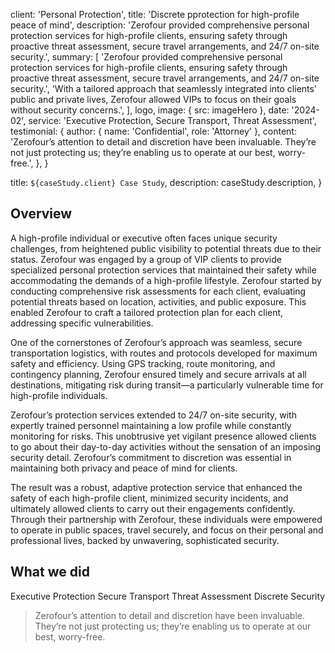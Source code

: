 
  client: 'Personal Protection',
  title: 'Discrete pprotection for high-profile peace of mind',
  description:
    'Zerofour provided comprehensive personal protection services for high-profile clients, ensuring safety through proactive threat assessment, secure travel arrangements, and 24/7 on-site security.',
  summary: [
    'Zerofour provided comprehensive personal protection services for high-profile clients, ensuring safety through proactive threat assessment, secure travel arrangements, and 24/7 on-site security.',
    'With a tailored approach that seamlessly integrated into clients’ public and private lives, Zerofour allowed VIPs to focus on their goals without security concerns.',
  ],
  logo,
  image: { src: imageHero },
  date: '2024-02',
  service: 'Executive Protection, Secure Transport, Threat Assessment',
  testimonial: {
    author: { name: 'Confidential', role: 'Attorney' },
    content:
      'Zerofour’s attention to detail and discretion have been invaluable. They’re not just protecting us; they’re enabling us to operate at our best, worry-free.',
  },
}

  title: `${caseStudy.client} Case Study`,
  description: caseStudy.description,
}

## Overview

A high-profile individual or executive often faces unique security challenges, from heightened public visibility to potential threats due to their status. Zerofour was engaged by a group of VIP clients to provide specialized personal protection services that maintained their safety while accommodating the demands of a high-profile lifestyle. Zerofour started by conducting comprehensive risk assessments for each client, evaluating potential threats based on location, activities, and public exposure. This enabled Zerofour to craft a tailored protection plan for each client, addressing specific vulnerabilities.

One of the cornerstones of Zerofour’s approach was seamless, secure transportation logistics, with routes and protocols developed for maximum safety and efficiency. Using GPS tracking, route monitoring, and contingency planning, Zerofour ensured timely and secure arrivals at all destinations, mitigating risk during transit—a particularly vulnerable time for high-profile individuals.

Zerofour’s protection services extended to 24/7 on-site security, with expertly trained personnel maintaining a low profile while constantly monitoring for risks. This unobtrusive yet vigilant presence allowed clients to go about their day-to-day activities without the sensation of an imposing security detail. Zerofour’s commitment to discretion was essential in maintaining both privacy and peace of mind for clients.

The result was a robust, adaptive protection service that enhanced the safety of each high-profile client, minimized security incidents, and ultimately allowed clients to carry out their engagements confidently. Through their partnership with Zerofour, these individuals were empowered to operate in public spaces, travel securely, and focus on their personal and professional lives, backed by unwavering, sophisticated security.

## What we did

<TagList>
  <TagListItem>Executive Protection</TagListItem>
  <TagListItem>Secure Transport</TagListItem>
  <TagListItem>Threat Assessment</TagListItem>
  <TagListItem>Discrete Security</TagListItem>
</TagList>

<Blockquote
  author={{ name: 'Confidential', role: 'Attorney' }}
  image={{ src: imageEmilySelman }}
>
  Zerofour’s attention to detail and discretion have been invaluable. They’re not just protecting us; they’re enabling us to operate at our best, worry-free.
</Blockquote>

<StatList>
  <StatListItem value="0" label="Breaches across engagements" />
  <StatListItem value="100%" label="On-time transports" />
  <StatListItem value="40%" label="Reduction in risk" />
  <StatListItem value="3x" label="Increase in threat detection" />
</StatList>
